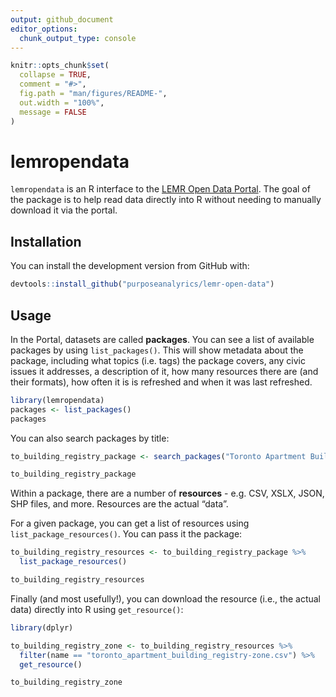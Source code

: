 ```yaml
---
output: github_document
editor_options: 
  chunk_output_type: console
---
```


<!-- README.md is generated from README.Rmd. Please edit that file -->

```r
knitr::opts_chunk$set(
  collapse = TRUE,
  comment = "#>",
  fig.path = "man/figures/README-",
  out.width = "100%",
  message = FALSE
)
```
# lemropendata

`lemropendata` is an R interface to the [LEMR Open Data Portal](http://20.220.163.227). The goal of the package is to help read data directly into R without needing to manually download it via the portal.

## Installation

You can install the development version from GitHub with:

``` r
devtools::install_github("purposeanalyrics/lemr-open-data")
```

## Usage

In the Portal, datasets are called **packages**. You can see a list of available packages by using `list_packages()`. This will show metadata about the package, including what topics (i.e. tags) the package covers, any civic issues it addresses, a description of it, how many resources there are (and their formats), how often it is is refreshed and when it was last refreshed.

```r
library(lemropendata)
packages <- list_packages()
packages
```

You can also search packages by title:

```r
to_building_registry_package <- search_packages("Toronto Apartment Building Registry")

to_building_registry_package
```

Within a package, there are a number of **resources** - e.g. CSV, XSLX, JSON, SHP files, and more. Resources are the actual "data".

For a given package, you can get a list of resources using `list_package_resources()`. You can pass it the package:

```r
to_building_registry_resources <- to_building_registry_package %>%
  list_package_resources()

to_building_registry_resources
```

Finally (and most usefully!), you can download the resource (i.e., the actual data) directly into R using `get_resource()`:

```r
library(dplyr)

to_building_registry_zone <- to_building_registry_resources %>%
  filter(name == "toronto_apartment_building_registry-zone.csv") %>%
  get_resource()

to_building_registry_zone
```
